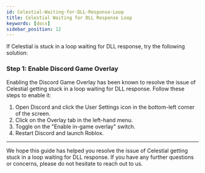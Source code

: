 ```yaml
---
id: Celestial-Waiting-for-DLL-Response-Loop
title: Celestial Waiting for DLL Response Loop
keywords: [docs]
sidebar_position: 12
---
```


If Celestial is stuck in a loop waiting for DLL response, try the following solution:

### Step 1: Enable Discord Game Overlay

Enabling the Discord Game Overlay has been known to resolve the issue of Celestial getting stuck in a loop waiting for DLL response. Follow these steps to enable it:

1. Open Discord and click the User Settings icon in the bottom-left corner of the screen.
2. Click on the Overlay tab in the left-hand menu.
3. Toggle on the "Enable in-game overlay" switch.
4. Restart Discord and launch Roblox.

---

We hope this guide has helped you resolve the issue of Celestial getting stuck in a loop waiting for DLL response. If you have any further questions or concerns, please do not hesitate to reach out to us.
